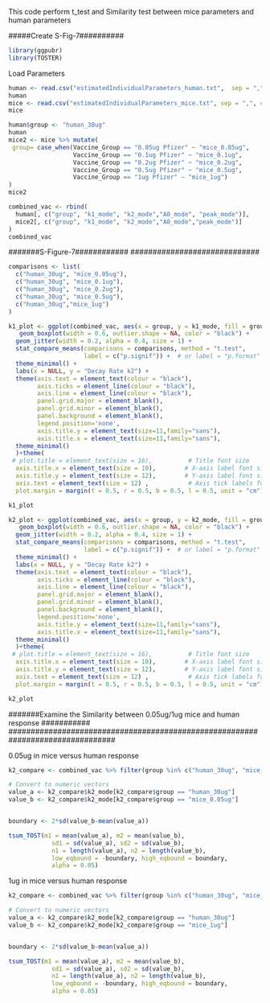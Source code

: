 ###########################################################################################################################################
################## This code perform t_test and Similarity test between mice parameters and human parameters ##############################
###########################################################################################################################################

#####Create S-Fig-7##########

```r
library(ggpubr)
library(TOSTER)
```
######## Load Parameters ##########

```r
human <- read.csv("estimatedIndividualParameters_human.txt",  sep = ",", comment.char = "", header = T)
human
mice <- read.csv("estimatedIndividualParameters_mice.txt", sep = ",", comment.char = "", header = T)
mice
```


```r
human$group <- "human_30ug"
human
mice2 <- mice %>% mutate(
 group= case_when(Vaccine_Group == "0.05ug Pfizer" ~ "mice_0.05ug",
                  Vaccine_Group == "0.1ug Pfizer" ~ "mice_0.1ug",
                  Vaccine_Group == "0.2ug Pfizer" ~ "mice_0.2ug",
                  Vaccine_Group == "0.5ug Pfizer" ~ "mice_0.5ug",
                  Vaccine_Group == "1ug Pfizer" ~ "mice_1ug")
)
mice2
```

```r
combined_vac <- rbind(
  human[, c("group", "k1_mode", "k2_mode","A0_mode", "peak_mode")],
  mice2[, c("group", "k1_mode", "k2_mode","A0_mode","peak_mode")]
)
combined_vac
```


#############################
#######S-Figure-7############
#############################
```r
comparisons <- list(
  c("human_30ug", "mice_0.05ug"),
  c("human_30ug", "mice_0.1ug"),
  c("human_30ug", "mice_0.2ug"),
  c("human_30ug", "mice_0.5ug"),
  c("human_30ug","mice_1ug")
)
```

```r

k1_plot <- ggplot(combined_vac, aes(x = group, y = k1_mode, fill = group)) +
   geom_boxplot(width = 0.6, outlier.shape = NA, color = "black") +
  geom_jitter(width = 0.2, alpha = 0.4, size = 1) +
  stat_compare_means(comparisons = comparisons, method = "t.test", 
                     label = c("p.signif")) +  # or label = "p.format"
  theme_minimal() +
  labs(x = NULL, y = "Decay Rate k2") +
  theme(axis.text = element_text(colour = "black"),
        axis.ticks = element_line(colour = "black"),
        axis.line = element_line(colour = "black"),
        panel.grid.major = element_blank(),
        panel.grid.minor = element_blank(),
        panel.background = element_blank(),
        legend.position='none',
        axis.title.y = element_text(size=11,family="sans"),
        axis.title.x = element_text(size=11,family="sans"),
  theme_minimal() 
  )+theme(
 # plot.title = element_text(size = 16),          # Title font size
  axis.title.x = element_text(size = 10),        # X-axis label font size
  axis.title.y = element_text(size = 12),        # Y-axis label font size
  axis.text = element_text(size = 12) ,           # Axis tick labels font size
  plot.margin = margin(t = 0.5, r = 0.5, b = 0.5, l = 0.5, unit = "cm"))

k1_plot
```

```r
k2_plot <- ggplot(combined_vac, aes(x = group, y = k2_mode, fill = group)) +
   geom_boxplot(width = 0.6, outlier.shape = NA, color = "black") +
  geom_jitter(width = 0.2, alpha = 0.4, size = 1) +
  stat_compare_means(comparisons = comparisons, method = "t.test", 
                     label = c("p.signif")) +  # or label = "p.format"
  theme_minimal() +
  labs(x = NULL, y = "Decay Rate k2") +
  theme(axis.text = element_text(colour = "black"),
        axis.ticks = element_line(colour = "black"),
        axis.line = element_line(colour = "black"),
        panel.grid.major = element_blank(),
        panel.grid.minor = element_blank(),
        panel.background = element_blank(),
        legend.position='none',
        axis.title.y = element_text(size=11,family="sans"),
        axis.title.x = element_text(size=11,family="sans"),
  theme_minimal() 
  )+theme(
 # plot.title = element_text(size = 16),          # Title font size
  axis.title.x = element_text(size = 10),        # X-axis label font size
  axis.title.y = element_text(size = 12),        # Y-axis label font size
  axis.text = element_text(size = 12) ,           # Axis tick labels font size
  plot.margin = margin(t = 0.5, r = 0.5, b = 0.5, l = 0.5, unit = "cm"))

k2_plot
```


################################################################################
#######Examine the Similarity between 0.05ug/1ug mice and human response ###########
################################################################################


######## 0.05ug in mice versus human response #############
```r
k2_compare <- combined_vac %>% filter(group %in% c("human_30ug", "mice_0.05ug"))

# Convert to numeric vectors
value_a <- k2_compare$k2_mode[k2_compare$group == "human_30ug"]
value_b <- k2_compare$k2_mode[k2_compare$group == "mice_0.05ug"]


boundary <- 2*sd(value_b-mean(value_a))

tsum_TOST(m1 = mean(value_a), m2 = mean(value_b),
            sd1 = sd(value_a), sd2 = sd(value_b),
            n1 = length(value_a), n2 = length(value_b),
            low_eqbound = -boundary, high_eqbound = boundary,
            alpha = 0.05)
```

######## 1ug in mice versus human response #############
```r
k2_compare <- combined_vac %>% filter(group %in% c("human_30ug", "mice_1ug"))

# Convert to numeric vectors
value_a <- k2_compare$k2_mode[k2_compare$group == "human_30ug"]
value_b <- k2_compare$k2_mode[k2_compare$group == "mice_1ug"]


boundary <- 2*sd(value_b-mean(value_a))

tsum_TOST(m1 = mean(value_a), m2 = mean(value_b),
            sd1 = sd(value_a), sd2 = sd(value_b),
            n1 = length(value_a), n2 = length(value_b),
            low_eqbound = -boundary, high_eqbound = boundary,
            alpha = 0.05)
```
